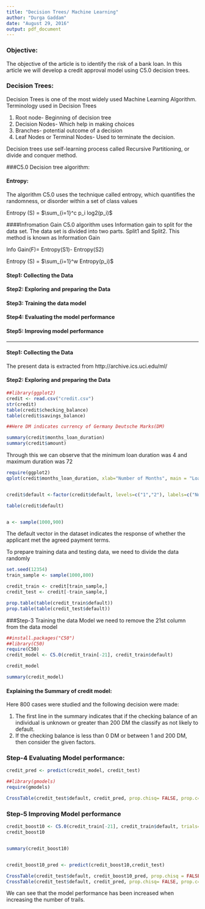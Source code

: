 ---
title: "Decision Trees/ Machine Learning"
author: "Durga Gaddam"
date: "August 29, 2016"
output: pdf_document
---
### Objective:
The objective of the article is to identify the risk of a bank loan. In this article we will develop a credit approval model using C5.0 decision trees.


### Decision Trees:

Decision Trees is one of the most widely used Machine Learning Algorithm. 
Terminology used in Decision Trees

1) Root node- Beginning of decision tree
2) Decision Nodes- Which help in making choices
3) Branches- potential outcome of a decision
4) Leaf Nodes or Terminal Nodes- Used to terminate the decision.


Decision trees use self-learning process called Recursive Partitioning, or divide and conquer method. 


###C5.0 Decision tree algorithm:

#### Entropy:

The algorithm C5.0 uses the technique called entropy, which quantifies the randomness, or disorder within a set of class values

Entropy (S) = $\sum_{i=1}^c p_i log2(p_i)$

####Infromation Gain
C5.0 algorithm uses Information gain to split for the data set. The data set is divided into two parts. Split1 and Split2. This method is known as Information Gain

Info Gain(F)= Entropy(S1)- Entropy(S2)

Entropy (S) = $\sum_{i=1}^w Entropy(p_i)$

#### Step1: Collecting the Data
#### Step2: Exploring and preparing the Data
#### Step3: Training the data model
#### Step4: Evaluating the model performance
#### Step5: Improving model performance

------------------

#### Step1: Collecting the Data

The present data is extracted from http://archive.ics.uci.edu/ml/

#### Step2: Exploring and preparing the Data
```{r}
##library(ggplot2)
credit <- read.csv("credit.csv")
str(credit)
table(credit$checking_balance)
table(credit$savings_balance)

##Here DM indicates currency of Germany Deutsche Marks(DM)

summary(credit$months_loan_duration)
summary(credit$amount)

```

Through this we can observe that the minimum loan duration was 4 and maximum duration was 72
```{r}
require(ggplot2)
qplot(credit$months_loan_duration, xlab="Number of Months", main = "Loan Duration",geom="histogram", binwidth=2)


credit$default <-factor(credit$default, levels=c("1","2"), labels=c("No","Yes"))

table(credit$default)


a <- sample(1000,900)

```
The default vector in the dataset indicates the response of whether the applicant met the agreed payment terms.

To prepare training data and testing data, we need to divide the data randomly 
```{r}
set.seed(12354)
train_sample <- sample(1000,800)

credit_train <- credit[train_sample,]
credit_test <- credit[-train_sample,]

prop.table(table(credit_train$default))
prop.table(table(credit_test$default))
```

###Step-3 Training the data Model
we need to remove the 21st column from the data model


```{r}
##install.packages("C50")
##library(C50)
require(C50)
credit_model <- C5.0(credit_train[-21], credit_train$default)

credit_model

summary(credit_model)

```
#### Explaining the Summary of credit model:

Here 800 cases were studied and the following decision were made:

1) The first line in the summary indicates that if the checking balance of an individual is unknown or greater than 200 DM the classify as not likely to default. 
2) If the checking balance is less than 0 DM or between 1 and 200 DM, then consider the given factors.

### Step-4 Evaluating Model performance:

```{r}
credit_pred <- predict(credit_model, credit_test)

##library(gmodels)
require(gmodels)

CrossTable(credit_test$default, credit_pred, prop.chisq= FALSE, prop.c=FALSE, prop.r=FALSE, dnn=c('actual default','predicted default' ))
```
### Step-5 Improving Model performance

```{r}
credit_boost10 <- C5.0(credit_train[-21], credit_train$default, trials=10)
credit_boost10


summary(credit_boost10)


credit_boost10_pred <- predict(credit_boost10,credit_test)

CrossTable(credit_test$default, credit_boost10_pred, prop.chisq = FALSE, prop.c=FALSE, prop.r=FALSE, dnn=c('actual default', 'predicted default') )
CrossTable(credit_test$default, credit_pred, prop.chisq= FALSE, prop.c=FALSE, prop.r=FALSE, dnn=c('actual default','predicted default' ))
```

We can see that the model performance has been increased when increasing the number of trails.